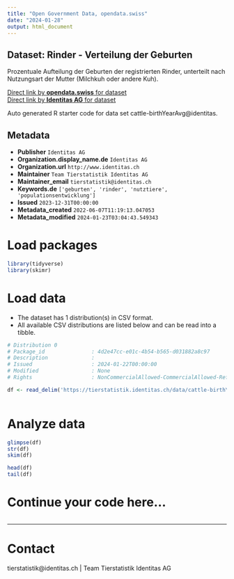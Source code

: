 ```yaml
---
title: "Open Government Data, opendata.swiss"
date: "2024-01-28"
output: html_document
---
```


## Dataset: Rinder - Verteilung der Geburten

Prozentuale Aufteilung der Geburten der registrierten Rinder, unterteilt nach Nutzungsart der Mutter (Milchkuh oder andere Kuh). 

[Direct link by **opendata.swiss** for dataset](https://opendata.swiss/de/dataset/rinder-verteilung-der-geburten)<br>
[Direct link by **Identitas AG** for dataset](https://tierstatistik.identitas.ch/)

Auto generated R starter code for data set cattle-birthYearAvg@identitas.

## Metadata

- **Publisher** `Identitas AG`
- **Organization.display_name.de** `Identitas AG`
- **Organization.url** `http://www.identitas.ch`
- **Maintainer** `Team Tierstatistik Identitas AG`
- **Maintainer_email** `tierstatistik@identitas.ch`
- **Keywords.de** `['geburten', 'rinder', 'nutztiere', 'populationsentwicklung']`
- **Issued** `2023-12-31T00:00:00`
- **Metadata_created** `2022-06-07T11:19:13.047053`
- **Metadata_modified** `2024-01-23T03:04:43.549343`


# Load packages

```r

library(tidyverse)
library(skimr)

```

# Load data

-   The dataset has 1 distribution(s) in CSV format.
-   All available CSV distributions are listed below and can be read into a tibble.

```r

# Distribution 0
# Package_id               : 4d2e47cc-e01c-4b54-b565-d031882a8c97
# Description              : 
# Issued                   : 2024-01-22T00:00:00
# Modified                 : None
# Rights                   : NonCommercialAllowed-CommercialAllowed-ReferenceRequired

df <- read_delim('https://tierstatistik.identitas.ch/data/cattle-birthYearAvg.csv')



```

# Analyze data

```r

glimpse(df)
str(df)
skim(df)

head(df)
tail(df)

```

# Continue your code here...

```r

```

------------------------------------------------------------------------

# Contact

tierstatistik@identitas.ch | Team Tierstatistik Identitas AG
